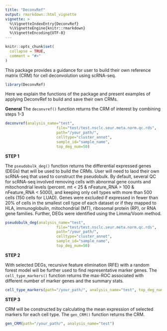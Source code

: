 ```yaml
---
title: "DeconvRef"
output: rmarkdown::html_vignette
vignette: >
  %\VignetteIndexEntry{DeconvRef}
  %\VignetteEngine{knitr::rmarkdown}
  %\VignetteEncoding{UTF-8}
---
```


```r
knitr::opts_chunk$set(
  collapse = TRUE,
  comment = "#>"
)
```


This package provides a guidance for user to build their own reference matrix (CRM) for cell deconvolution using scRNA-seq.

```r
library(DeconvRef)
```

Here we explain the functions of the package and present examples of applying DeconvRef to build and save their own CRMs.

**General**
The `deconvref()` function returns the CRM of interest by combining steps 1-3

```r
deconvref(analysis_name="test", 
                       file="test/test.nsclc.seur.meta.norm.qc.rds", 
                       path="/your_path/", 
                       celltype="cluster_annot", 
                       sample_id="sample_name", 
                       top_deg_num=50)
```
**STEP 1**

The `pseudobulk_deg()` function returns the differential expressed genes (DEGs) that will be used to build the CRMs. User will need to laod their own scRNA-seq that used to construct the pseudobulk. By default, several QC for scRNA-seq involved removing cells with abnormal gene counts and mitochondrial levels (percent. mt < 25 & nFeature_RNA > 100 & nFeature_RNA < 5000), and keeping only cell types with more than 500 cells (150 cells for LUAD). Genes were excluded if expressed in fewer than 20% of cells in the smallest cell type of each dataset or if they mapped to HLA, immunoglobulin, mitochondrial (MT), ribosomal protein (RP), or RNA gene families. Further, DEGs were identified using the Limma/Voom method. 

```r
pseudobulk_deg(analysis_name="test", 
                       file="test/test.nsclc.seur.meta.norm.qc.rds", 
                       path="/your_path/", 
                       celltype="cluster_annot", 
                       sample_id="sample_name", 
                       top_deg_num=50)
```

**STEP 2**

With selected DEGs, recursive feature elimination (RFE) with a random forest model will be further used to find representative marker genes.
The `cell_type_markers()` function returns the max-ROC associated with different number of marker genes and the summary stats.
```r
cell_type_markers(path="/your_path/", analysis_name="test", top_deg_num=50)
```

**STEP 3**

CRM will be constructed by calculating the mean expression of selected markers for each cell type.
The `gen_CRM()` function returns the CRM.
```r
gen_CRM(path="/your_path/", analysis_name="test")
```